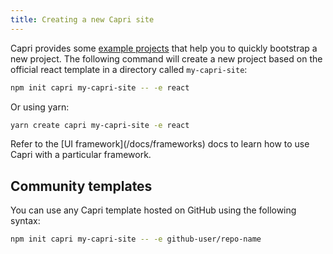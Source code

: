 ```yaml
---
title: Creating a new Capri site
---
```


Capri provides some [example projects](https://github.com/capri-js/capri/tree/main/examples) that help you to quickly bootstrap a new project. The following command will create a new project based on the official react template in a directory called `my-capri-site`:

```bash
npm init capri my-capri-site -- -e react
```

Or using yarn:

```bash
yarn create capri my-capri-site -e react
```

<Note>
  Refer to the [UI framework](/docs/frameworks) docs to learn how to use Capri
  with a particular framework.
</Note>

## Community templates

You can use any Capri template hosted on GitHub using the following syntax:

```bash
npm init capri my-capri-site -- -e github-user/repo-name
```
